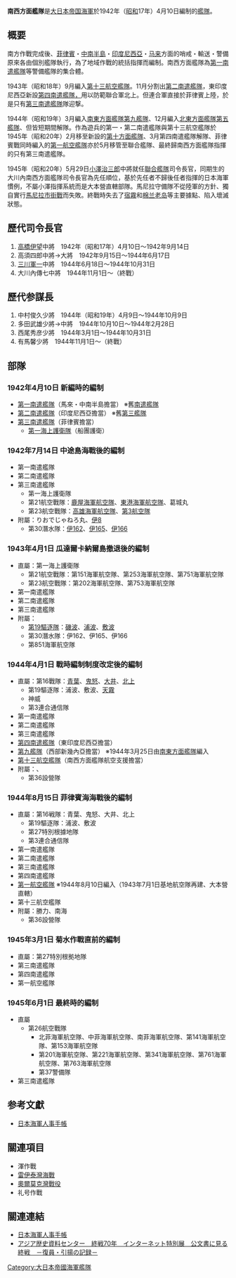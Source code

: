 {{no footnotes|time=2016-03-05T17:16:50+00:00}}
{{日本海軍}}
'''南西方面艦隊'''是[[大日本帝國海軍|大日本帝国海軍]]於1942年（[[昭和|昭和]]17年）4月10日編制的[[海军舰队|艦隊]]。

== 概要 ==
南方作戰完成後、[[菲律宾|菲律賓]]・[[中南半島|中南半島]]・[[印度尼西亚|印度尼西亞]]・[[马来半岛|马来]]方面的哨戒・輸送・警備原來各由個別艦隊執行，為了地域作戰的統括指揮而編制。南西方面艦隊為[[南遣舰队|第一南遣艦隊]]等警備艦隊的集合體。

1943年（昭和18年）9月編入[[大日本帝国海军航空舰队|第十三航空艦隊]]。11月分割出[[南遣舰队|第二南遣艦隊]]，東印度尼西亞新設[[南遣舰队|第四南遣艦隊，]]用以防範聯合軍北上。但連合軍直接於菲律賓上陸，於是只有[[南遣舰队|第三南遣艦隊]]隊迎撃。

1944年（昭和19年）3月編入[[南東方面艦隊|南東方面艦隊]][[第九艦隊_(日本海軍)|第九艦隊]]、12月編入[[北東方面艦隊|北東方面艦隊]][[第五艦隊_(日本海軍)|第五艦隊]]、但皆短期間解隊。作為遊兵的第一・第二南遣艦隊與第十三航空艦隊於1945年（昭和20年）2月移至新設的[[第十方面艦隊|第十方面艦隊]]、3月第四南遣艦隊解隊、菲律賓戰同時編入的[[第1航空艦隊_(日本海軍)|第一航空艦隊]]亦於5月移管至聯合艦隊、最終歸南西方面艦隊指揮的只有第三南遣艦隊。

1945年（昭和20年）5月29日[[小澤治三郎|小澤治三郎]]中將就任[[聯合艦隊|聯合艦隊]]司令長官，同期生的大川內南西方面艦隊司令長官為先任順位，基於先任者不歸後任者指揮的日本海軍慣例，不屬小澤指揮系統而是大本營直轄部隊。馬尼拉守備隊不從陸軍的方針、獨自實行[[馬尼拉戰役_(1945年)|馬尼拉市街戰]]而失敗。終戰時失去了[[宿霧市|宿霧]]和[[棉兰老岛|棉兰老岛]]等主要據點、陷入壞滅狀態。



== 歷代司令長官 ==
# [[高橋伊望|高橋伊望]]中將　1942年（昭和17年）4月10日～1942年9月14日
# 高須四郎中將→大將　1942年9月15日～1944年6月17日
# [[三川軍一|三川軍一]]中將　1944年6月18日～1944年10月31日
# 大川內傳七中將　1944年11月1日～（終戰）

== 歷代参謀長 ==
# 中村俊久少將　1944年（昭和19年）4月9日～1944年10月9日
# 多田武雄少將→中將　1944年10月10日～1944年2月28日
# 西尾秀彦少將　1944年3月1日～1944年10月31日
# 有馬馨少將　1944年11月1日～（終戰）

== 部隊 ==

=== 1942年4月10日 新編時的編制 ===
* [[南遣舰队|第一南遣艦隊]]（馬來・中南半島擔當） ※舊[[南遣舰队|南遣艦隊]]
* [[南遣舰队|第二南遣艦隊]]（印度尼西亞擔當） ※舊[[第三艦隊_(日本海軍)|第三艦隊]]
* [[南遣舰队|第三南遣艦隊]]（菲律賓擔當）
** [[海上護衛隊#第一海上護衛隊|第一海上護衛隊]]（船團護衛）

=== 1942年7月14日 中途島海戰後的編制 ===
* 第一南遣艦隊
* 第二南遣艦隊
* 第三南遣艦隊
** 第一海上護衛隊
** 第21航空戰隊：[[鹿屋海軍航空隊|鹿屋海軍航空隊]]、[[東港海軍航空隊|東港海軍航空隊]]、葛城丸
** 第23航空戰隊：[[高雄海軍航空隊|高雄海軍航空隊]]、[[第三航空隊|第3航空隊]]
* 附屬：りおでじゃねろ丸、[[伊号第八潜水艦|伊8]]
** 第30潛水隊：[[伊號第百六十二潛艦|伊162]]、[[伊號第百六十五潛艦|伊165]]、[[伊号第一六六潜水艦|伊166]]

=== 1943年4月1日 瓜達爾卡納爾島撤退後的編制 ===
* 直屬：第一海上護衛隊
** 第21航空戰隊：第151海軍航空隊、第253海軍航空隊、第751海軍航空隊
** 第23航空戰隊：第202海軍航空隊、第753海軍航空隊
* 第一南遣艦隊
* 第二南遣艦隊
* 第三南遣艦隊
* 附屬：{{link-ja|神威 (水上機母艦)|神威 (水上機母艦)|神威}}
** [[吹雪型驅逐艦|第19驅逐隊]]：[[磯波_(吹雪型駆逐艦)|磯波]]、[[浦波_(吹雪型駆逐艦)|浦波]]、[[敷波號驅逐艦|敷波]]
** 第30潛水隊：伊162、伊165、伊166
** 第851海軍航空隊

=== 1944年4月1日 戰時編制制度改定後的編制 ===
* 直屬：第16戰隊：[[青葉號重巡洋艦|青葉]]、[[鬼怒號輕巡洋艦|鬼怒]]、[[大井號輕巡洋艦|大井]]、[[北上號輕巡洋艦|北上]]
** 第19驅逐隊：浦波、敷波、[[天霧號驅逐艦|天霧]]
** 神威
** 第3連合通信隊
* 第一南遣艦隊
* 第二南遣艦隊
* 第三南遣艦隊
* [[南遣舰队|第四南遣艦隊]]（東印度尼西亞擔當）
* [[第九艦隊_(日本海軍)|第九艦隊]]（西部新幾內亞擔當） ※1944年3月25日由[[南東方面艦隊|南東方面艦隊]]編入
* [[大日本帝国海军航空舰队|第十三航空艦隊]]（南西方面艦隊航空支援擔當）
* 附屬：{{link-ja|勝力|勝力 (敷設艦)}}、{{link-ja|聖川丸|聖川丸 (特設水上機母艦)}}
** 第36設營隊

=== 1944年8月15日 菲律賓海海戰後的編制 ===
* 直屬：第16戦隊：青葉、鬼怒、大井、北上
** 第19驅逐隊：浦波、敷波
** 第27特別根據地隊
** 第3連合通信隊
* 第一南遣艦隊
* 第二南遣艦隊
* 第三南遣艦隊
* 第四南遣艦隊
* [[第1航空艦隊_(日本海軍)|第一航空艦隊]] ※1944年8月10日編入（1943年7月1日基地航空隊再建、大本營直轄）
* 第十三航空艦隊
* 附屬：勝力、南海
** 第36設營隊

=== 1945年3月1日 菊水作戰直前的編制 ===
* 直屬：第27特別根拠地隊
* 第三南遣艦隊
* 第四南遣艦隊
* 第一航空艦隊

=== 1945年6月1日 最終時的編制 ===
* 直屬
** 第26航空戰隊
*** 北菲海軍航空隊、中菲海軍航空隊、南菲海軍航空隊、第141海軍航空隊、第153海軍航空隊
*** 第201海軍航空隊、第221海軍航空隊、第341海軍航空隊、第761海軍航空隊、第763海軍航空隊
*** 第37警備隊
* 第三南遣艦隊

== 参考文獻 ==
* [https://web.archive.org/web/20161018104257/http://www.geocities.jp/boat_sparrowhawk/ 日本海軍人事手帳]

== 關連項目 ==
* 渾作戰
* [[雷伊泰灣海戰|雷伊泰灣海戰]]
* [[奧爾莫克灣戰役|奧爾莫克灣戰役]]
* 礼号作戰

== 關連連結 ==
* [https://web.archive.org/web/20161018104257/http://www.geocities.jp/boat_sparrowhawk/ 日本海軍人事手帳]
* [http://www.jacar.go.jp/glossary/ アジア歴史資料センター　終戦70年　インターネット特別展　公文書に見る終戦　－復員・引揚の記録－]{{Wayback|url=http://www.jacar.go.jp/glossary/ |date=20160304221543 }}

{{大日本帝國海軍}}

[[Category:大日本帝國海軍艦隊|Category:大日本帝國海軍艦隊]]